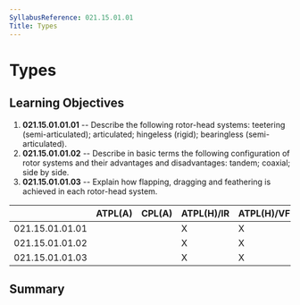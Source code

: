 ```yaml
---
SyllabusReference: 021.15.01.01
Title: Types
---
```


# Types

## Learning Objectives

1.  **021.15.01.01.01** -- Describe the following rotor-head systems: teetering
    (semi-articulated); articulated; hingeless (rigid); bearingless
    (semi-articulated).
2.  **021.15.01.01.02** -- Describe in basic terms the following configuration of
    rotor systems and their advantages and disadvantages: tandem; coaxial; side
    by side.
3.  **021.15.01.01.03** -- Explain how flapping, dragging and feathering is
    achieved in each rotor-head system.

|                 | ATPL(A) | CPL(A) | ATPL(H)/IR | ATPL(H)/VFR | CPL(H) | IR  | CBIR(A) |
| --------------- | ------- | ------ | ---------- | ----------- | ------ | --- | ------- |
| 021.15.01.01.01 |         |        | X          | X           | X      |     |         |
| 021.15.01.01.02 |         |        | X          | X           | X      |     |         |
| 021.15.01.01.03 |         |        | X          | X           | X      |     |         |

## Summary
